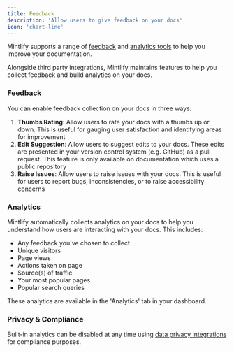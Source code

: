 ```yaml
---
title: Feedback
description: 'Allow users to give feedback on your docs'
icon: 'chart-line'
---
```


Mintlify supports a range of [feedback](#feedback) and [analytics tools](/integrations/analytics) to help you improve your documentation.

Alongside third party integrations, Mintlify maintains features to help you collect feedback and build analytics on your docs.

### Feedback
You can enable feedback collection on your docs in three ways:

1. **Thumbs Rating**: Allow users to rate your docs with a thumbs up or down. This is useful for gauging user satisfaction and identifying areas for improvement
2. **Edit Suggestion**: Allow users to suggest edits to your docs. These edits are presented in your version control system (e.g. GitHub) as a pull request. This feature is only available on documentation which uses a public repository
3. **Raise Issues**: Allow users to raise issues with your docs. This is useful for users to report bugs, inconsistencies, or to raise accessibility concerns

### Analytics
Mintlify automatically collects analytics on your docs to help you understand how users are interacting with your docs. This includes:

- Any feedback you've chosen to collect
- Unique visitors
- Page views
- Actions taken on page
- Source\(s\) of traffic
- Your most popular pages
- Popular search queries

These analytics are available in the 'Analytics' tab in your dashboard.

### Privacy & Compliance
Built-in analytics can be disabled at any time using [data privacy integrations](/integrations/privacy/overview) for compliance purposes. 

